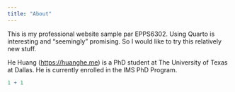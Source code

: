 ```yaml
---
title: "About"
---
```


This is my professional website sample par EPPS6302. Using Quarto is interesting and "seemingly" promising. So I would like to try this relatively new stuff.

He Huang ([https://huanghe.me](https://huanghe.me/)) is a PhD student at The University of Texas at Dallas. He is currently enrolled in the IMS PhD Program.

```r
1 + 1
```
